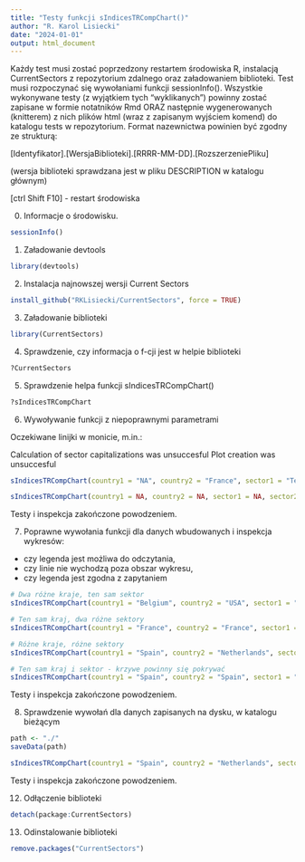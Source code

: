 ```yaml
---
title: "Testy funkcji sIndicesTRCompChart()"
author: "R. Karol Lisiecki"
date: "2024-01-01"
output: html_document
---
```

Każdy test musi zostać poprzedzony restartem środowiska R, instalacją CurrentSectors z repozytorium zdalnego oraz załadowaniem biblioteki. Test musi rozpoczynać się wywołaniami funkcji sessionInfo(). Wszystkie wykonywane testy (z wyjątkiem tych "wyklikanych") powinny zostać zapisane w formie notatników Rmd ORAZ następnie wygenerowanych (knitterem) z nich plików html (wraz z zapisanym wyjściem komend) do katalogu tests w repozytorium. Format nazewnictwa powinien być zgodny ze strukturą:

[Identyfikator].[WersjaBiblioteki].[RRRR-MM-DD].[RozszerzeniePliku]

(wersja biblioteki sprawdzana jest w pliku DESCRIPTION w katalogu głównym)

[ctrl Shift F10] - restart środowiska

0. Informacje o środowisku.
```r
sessionInfo()
```


1. Załadowanie devtools

```r
library(devtools)
```
2. Instalacja najnowszej wersji Current Sectors

```r
install_github("RKLisiecki/CurrentSectors", force = TRUE)
```
3. Załadowanie biblioteki

```r
library(CurrentSectors)
```

4. Sprawdzenie, czy informacja o f-cji jest w helpie biblioteki

```r
?CurrentSectors
```


5. Sprawdzenie helpa funkcji sIndicesTRCompChart()

```r
?sIndicesTRCompChart
```

6. Wywoływanie funkcji z niepoprawnymi parametrami

Oczekiwane linijki w monicie, m.in.: 

Calculation of sector capitalizations was unsuccesful
Plot creation was unsuccesful

```r
sIndicesTRCompChart(country1 = "NA", country2 = "France", sector1 = "Technicals", sector2 = "Basiscs", path = "!~~ads!")
```


```r
sIndicesTRCompChart(country1 = NA, country2 = NA, sector1 = NA, sector2 = NA, path = NA)
```

Testy i inspekcja zakończone powodzeniem.

7. Poprawne wywołania funkcji dla danych wbudowanych i inspekcja wykresów:
- czy legenda jest możliwa do odczytania,
- czy linie nie wychodzą poza obszar wykresu,
- czy legenda jest zgodna z zapytaniem


```r
# Dwa różne kraje, ten sam sektor
sIndicesTRCompChart(country1 = "Belgium", country2 = "USA", sector1 = "Technology", sector2 = "Technology")  

```

```r
# Ten sam kraj, dwa różne sektory
sIndicesTRCompChart(country1 = "France", country2 = "France", sector1 = "Basic Materials", sector2 = "Healthcare")  

```

```r
# Różne kraje, różne sektory
sIndicesTRCompChart(country1 = "Spain", country2 = "Netherlands", sector1 = "Consumer Cyclical", sector2 = "Consumer Defensive")
```

```r
# Ten sam kraj i sektor - krzywe powinny się pokrywać
sIndicesTRCompChart(country1 = "Spain", country2 = "Spain", sector1 = "Consumer Defensive", sector2 = "Consumer Defensive")
```

Testy i inspekcja zakończone powodzeniem.

8. Sprawdzenie wywołań dla danych zapisanych na dysku, w katalogu bieżącym
```r
path <- "./"
saveData(path)
```


```r
sIndicesTRCompChart(country1 = "Spain", country2 = "Netherlands", sector1 = "Consumer Cyclical", sector2 = "Consumer Cyclical", path = path)
```

Testy i inspekcja zakończone powodzeniem.


12. Odłączenie biblioteki

```r
detach(package:CurrentSectors)
```

13. Odinstalowanie biblioteki

```r
remove.packages("CurrentSectors")
```


